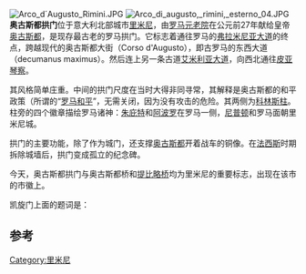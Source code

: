 {{Coord|44|03|25.01|N|12|34|15.47|E|display=title|type:landmark_region:IT}}
[[File:Arco_d´Augusto_Rimini.JPG|thumb]]
[[File:Arco_di_augusto,_rimini,_esterno_04.JPG|thumb]]
'''奥古斯都拱门'''位于意大利北部城市[[里米尼|里米尼]]，由[[罗马元老院|罗马元老院]]在公元前27年献给皇帝[[奥古斯都|奥古斯都]]，是现存最古老的罗马拱门。它标志着通往罗马的[[弗拉米尼亚大道|弗拉米尼亚大道]]的终点，跨越现代的奥古斯都大街（Corso d'Augusto），即古罗马的东西大道（decumanus maximus）。然后连上另一条古道[[艾米利亚大道|艾米利亚大道]]，向西北通往[[皮亚琴察|皮亚琴察]]。

其风格简单庄重。中间的拱门尺度在当时大得非同寻常，其解释是奥古斯都的和平政策（所谓的“[[罗马和平|罗马和平]]”，无需关闭，因为没有攻击的危险。其两侧为[[科林斯柱式|科林斯柱]]。柱旁的四个徽章描绘罗马诸神：[[朱庇特|朱庇特]]和[[阿波罗|阿波罗]]在罗马一侧，[[尼普顿|尼普顿]]和罗马面朝里米尼城。

拱门的主要功能，除了作为城门，还支撑[[奥古斯都|奥古斯都]]开着战车的铜像。在[[法西斯|法西斯]]时期拆除城墙后，拱门变成孤立的纪念碑。

今天，奥古斯都拱门与奥古斯都桥和[[提比略桥|提比略桥]]均为里米尼的重要标志，出现在该市的市徽上。

凯旋门上面的题词是：
{{quote|<small>{{lang|la|SENATUS POPVLVSQVE ROMANVS<br>
IMPERATORI CAESARI DIVI IVLIO FILIO AVGVSTO IMPERATORI SEPTEM<br>
CONSOLI SEPTEM DESIGNATO OCTAVOM VIA FLAMINIA ET RELIQVEIS<br>
CELEBERRIMEIS ITALIAE VIEIS ET AVCTORITATE EIVS MVNITEIS}}</small>}}

{{quote|[[SPQR|罗马元老院与人民]]<br>
献给皇帝[[奥古斯都|奥古斯都]]，神圣的[[凯撒|凯撒]]之子，七次任大元帅，<br>
七次任执政官，八次任consul-elect，整修了[[弗拉米尼亚大道|弗拉米尼亚大道]] <br> 
的意大利其他非常杰出的道路}}

==参考==
{{Reflist}}
[[Category:里米尼|Category:里米尼]]